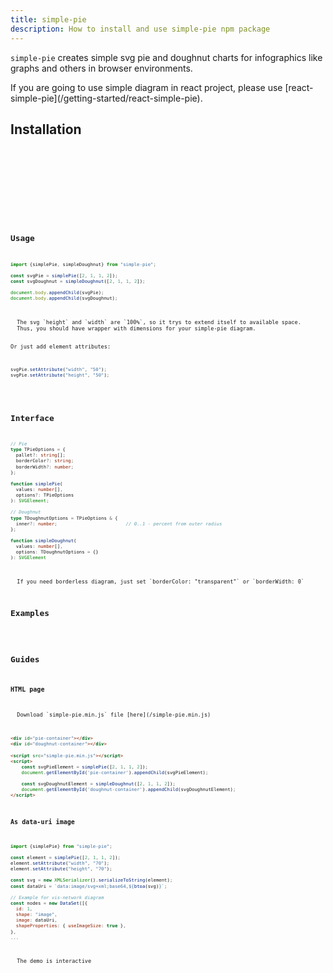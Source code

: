 ```yaml
---
title: simple-pie
description: How to install and use simple-pie npm package
---
```


`simple-pie` creates simple svg pie and doughnut charts for infographics like graphs and others in browser environments.

<Aside>
  If you are going to use simple diagram in react project, please use [react-simple-pie](/getting-started/react-simple-pie).
</Aside>

## Installation

<Tabs>
  <TabItem label="npm" icon="seti:npm">
    <Code code="npm install simple-pie --save" lang="bash" />
  </TabItem>
  <TabItem label="pnpm" icon="pnpm">
    <Code code="pnpm add simple-pie" lang="bash" />
  </TabItem>
  <TabItem label="yarn" icon="seti:yarn">
    <Code code="yarn add simple-pie" lang="bash" />
  </TabItem>
</Tabs>

## Usage

```js
import {simplePie, simpleDoughnut} from "simple-pie";

const svgPie = simplePie([2, 1, 1, 2]);
const svgDoughnut = simpleDoughnut([2, 1, 1, 2]);

document.body.appendChild(svgPie);
document.body.appendChild(svgDoughnut);
```

<Aside type="tip">
  The svg `height` and `width` are `100%`, so it trys to extend itself to available space.
  Thus, you should have wrapper with dimensions for your simple-pie diagram.

  Or just add element attributes:
  ```js
  svgPie.setAttribute("width", "50");
  svgPie.setAttribute("height", "50");
  ```
</Aside>

## Interface

```ts
// Pie
type TPieOptions = {
  pallet?: string[];
  borderColor?: string;
  borderWidth?: number;
};

function simplePie(
  values: number[],
  options?: TPieOptions
): SVGElement;

// Doughnut
type TDoughnutOptions = TPieOptions & {
  inner?: number;                         // 0..1 - percent from outer radius
};

function simpleDoughnut(
  values: number[],
  options: TDoughnutOptions = {}
): SVGElement
```

<Aside type="tip">
  If you need borderless diagram, just set `borderColor: "transparent"` or `borderWidth: 0`
</Aside>

## Examples


<SimplePieCases />

## Guides

### HTML page

<Aside>
  Download `simple-pie.min.js` file [here](/simple-pie.min.js)
</Aside>

```html
<div id="pie-container"></div>
<div id="doughnut-container"></div>

<script src="simple-pie.min.js"></script>
<script>
    const svgPieElement = simplePie([2, 1, 1, 2]);
    document.getElementById('pie-container').appendChild(svgPieElement);

    const svgDoughnutElement = simpleDoughnut([2, 1, 1, 2]);
    document.getElementById('doughnut-container').appendChild(svgDoughnutElement);
</script>
```

### As data-uri image

```js
import {simplePie} from "simple-pie";

const element = simplePie([2, 1, 1, 2]);
element.setAttribute("width", "70");
element.setAttribute("height", "70");

const svg = new XMLSerializer().serializeToString(element);
const dataUri = `data:image/svg+xml;base64,${btoa(svg)}`;

// Example for vis-network diagram
const nodes = new DataSet([{
  id: 1,
  shape: "image",
  image: dataUri,
  shapeProperties: { useImageSize: true },
},
...
```

<Aside type="tip">
  The demo is interactive
</Aside>

<Network />

